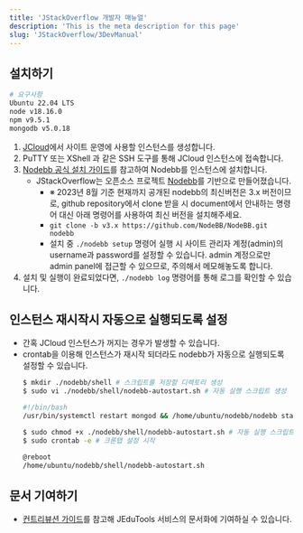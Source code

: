```yaml
---
title: 'JStackOverflow 개발자 매뉴얼'
description: 'This is the meta description for this page'
slug: 'JStackOverflow/3DevManual'
---
```


## 설치하기
```bash
# 요구사항
Ubuntu 22.04 LTS
node v18.16.0
npm v9.5.1
mongodb v5.0.18
```

1. [JCloud](http://jcloud.jbnu.ac.kr/auth/login/?next=/)에서 사이트 운영에 사용할 인스턴스를 생성합니다.
2. PuTTY 또는 XShell 과 같은 SSH 도구를 통해 JCloud 인스턴스에 접속합니다.
3. [Nodebb 공식 설치 가이드](https://docs.nodebb.org/installing/os/ubuntu/)를 참고하여 Nodebb를 인스턴스에 설치합니다.
    - JStackOverflow는 오픈소스 프로젝트 [Nodebb](https://github.com/NodeBB/NodeBB)를 기반으로 만들어졌습니다.
      - ※ 2023년 8월 기준 현재까지 공개된 nodebb의 최신버전은 3.x 버전이므로,  github repository에서 clone 받을 시 document에서 안내하는 명령어 대신 아래 명령어를 사용하여 최신 버전을 설치해주세요.
      - `git clone -b v3.x https://github.com/NodeBB/NodeBB.git nodebb`
      - 설치 중 `./nodebb setup` 명령어 실행 시 사이트 관리자 계정(admin)의 username과 password를 설정할 수 있습니다. admin 계정으로만 admin panel에 접근할 수 있으므로, 주의해서 메모해놓도록 합니다.
4. 설치 및 실행이 완료되었다면, `./nodebb log` 명령어를 통해 로그를 확인할 수 있습니다.

## 인스턴스 재시작시 자동으로 실행되도록 설정
- 간혹 JCloud 인스턴스가 꺼지는 경우가 발생할 수 있습니다.
- crontab을 이용해 인스턴스가 재시작 되더라도 nodebb가 자동으로 실행되도록 설정할 수 있습니다.
  ```bash
  $ mkdir ./nodebb/shell # 스크립트를 저장할 디렉토리 생성
  $ sudo vi ./nodebb/shell/nodebb-autostart.sh # 자동 실행 스크립트 생성
  ```
  ```bash
  #!/bin/bash
  /usr/bin/systemctl restart mongod && /home/ubuntu/nodebb/nodebb start
  ```
  ```bash
  $ sudo chmod +x ./nodebb/shell/nodebb-autostart.sh # 자동 실행 스크립트 권한 변경
  $ sudo crontab -e # 크론탭 설정 시작
  ```
  ```bash
  @reboot
  /home/ubuntu/nodebb/shell/nodebb-autostart.sh
  ```

## 문서 기여하기
- [컨트리뷰션 가이드](https://github.com/JBNU-JEduTools/document/blob/main/CONTRIBUTING.md)를 참고해 JEduTools 서비스의 문서화에 기여하실 수 있습니다.
